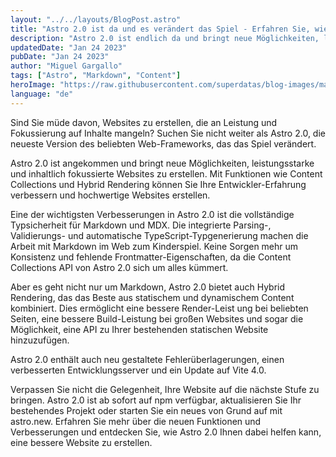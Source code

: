 ```yaml
---
layout: "../../layouts/BlogPost.astro"
title: "Astro 2.0 ist da und es verändert das Spiel - Erfahren Sie, wie Sie leistungsstarke Websites erstellen"
description: "Astro 2.0 ist endlich da und bringt neue Möglichkeiten, leistungsstarke und inhaltlich fokussierte Websites zu erstellen. Entdecken Sie die neuen Funktionen wie Content Collections und Hybrid Rendering und erfahren Sie, wie Sie Ihre Entwickler-Erfahrung verbessern können."
updatedDate: "Jan 24 2023"
pubDate: "Jan 24 2023"
author: "Miguel Gargallo"
tags: ["Astro", "Markdown", "Content"]
heroImage: "https://raw.githubusercontent.com/superdatas/blog-images/main/012423/astro-markdown-content.jpeg"
language: "de"
---
```


Sind Sie müde davon, Websites zu erstellen, die an Leistung und Fokussierung auf Inhalte mangeln? Suchen Sie nicht weiter als Astro 2.0, die neueste Version des beliebten Web-Frameworks, das das Spiel verändert.

Astro 2.0 ist angekommen und bringt neue Möglichkeiten, leistungsstarke und inhaltlich fokussierte Websites zu erstellen. Mit Funktionen wie Content Collections und Hybrid Rendering können Sie Ihre Entwickler-Erfahrung verbessern und hochwertige Websites erstellen.

Eine der wichtigsten Verbesserungen in Astro 2.0 ist die vollständige Typsicherheit für Markdown und MDX. Die integrierte Parsing-, Validierungs- und automatische TypeScript-Typgenerierung machen die Arbeit mit Markdown im Web zum Kinderspiel. Keine Sorgen mehr um Konsistenz und fehlende Frontmatter-Eigenschaften, da die Content Collections API von Astro 2.0 sich um alles kümmert.

Aber es geht nicht nur um Markdown, Astro 2.0 bietet auch Hybrid Rendering, das das Beste aus statischem und dynamischem Content kombiniert. Dies ermöglicht eine bessere Render-Leist ung bei beliebten Seiten, eine bessere Build-Leistung bei großen Websites und sogar die Möglichkeit, eine API zu Ihrer bestehenden statischen Website hinzuzufügen.

Astro 2.0 enthält auch neu gestaltete Fehlerüberlagerungen, einen verbesserten Entwicklungsserver und ein Update auf Vite 4.0.

Verpassen Sie nicht die Gelegenheit, Ihre Website auf die nächste Stufe zu bringen. Astro 2.0 ist ab sofort auf npm verfügbar, aktualisieren Sie Ihr bestehendes Projekt oder starten Sie ein neues von Grund auf mit astro.new. Erfahren Sie mehr über die neuen Funktionen und Verbesserungen und entdecken Sie, wie Astro 2.0 Ihnen dabei helfen kann, eine bessere Website zu erstellen.